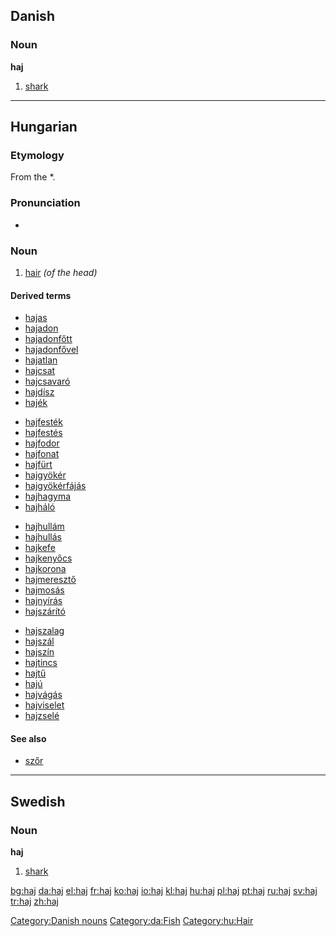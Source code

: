 {{see|hajj}}
==Danish==

===Noun===
'''haj''' {{c}}

# [[shark]]

[[Category:Danish nouns]]
[[Category:da:Fish]]
----

==Hungarian==

===Etymology===
From the {{Ugric.|hu}} *{{term|kajɜ||hair}}.

===Pronunciation===
*{{IPA|/ˈhɒj/|lang=hu}}

===Noun===
{{hu-noun|ak}}

# [[hair]] ''(of the head)''

====Derived terms====
{{top4}}
* [[hajas]]
* [[hajadon]]
* [[hajadonfőtt]]
* [[hajadonfővel]]
* [[hajatlan]]
* [[hajcsat]]
* [[hajcsavaró]]
* [[hajdísz]]
* [[hajék]]
{{mid4}}
* [[hajfesték]]
* [[hajfestés]]
* [[hajfodor]]
* [[hajfonat]]
* [[hajfürt]]
* [[hajgyökér]]
* [[hajgyökérfájás]]
* [[hajhagyma]]
* [[hajháló]]
{{mid4}}
* [[hajhullám]]
* [[hajhullás]]
* [[hajkefe]]
* [[hajkenyőcs]]
* [[hajkorona]]
* [[hajmeresztő]]
* [[hajmosás]]
* [[hajnyírás]]
* [[hajszárító]]
{{mid4}}
* [[hajszalag]]
* [[hajszál]]
* [[hajszín]]
* [[hajtincs]]
* [[hajtű]]
* [[hajú]]
* [[hajvágás]]
* [[hajviselet]]
* [[hajzselé]]
{{bottom}}

====See also====
*[[szőr]]

[[Category:hu:Hair]]

----

==Swedish==

===Noun===
{{sv-noun-reg-ar}}
'''haj''' {{IPA|ˈhaj|lang=sv}} {{c}}

# [[shark]]

[[bg:haj]]
[[da:haj]]
[[el:haj]]
[[fr:haj]]
[[ko:haj]]
[[io:haj]]
[[kl:haj]]
[[hu:haj]]
[[pl:haj]]
[[pt:haj]]
[[ru:haj]]
[[sv:haj]]
[[tr:haj]]
[[zh:haj]]